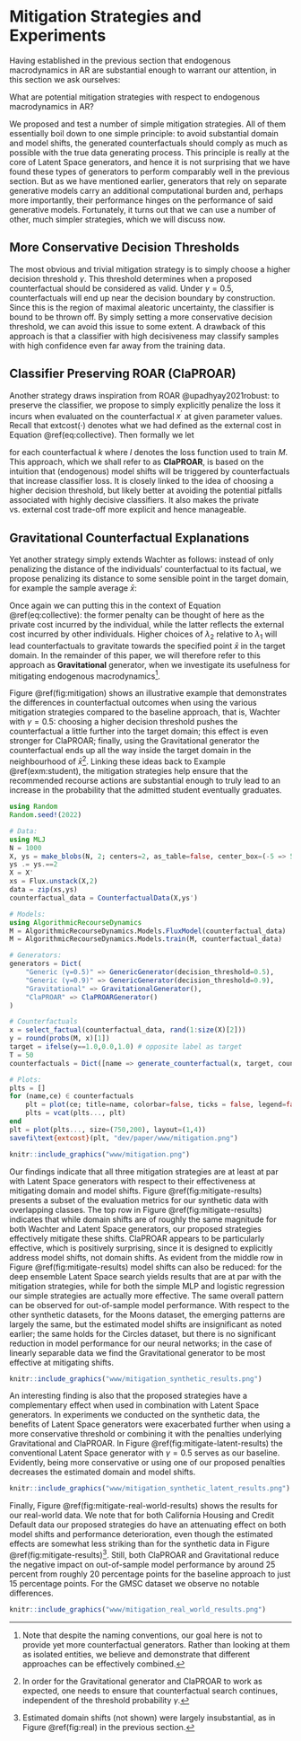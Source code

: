 # Mitigation Strategies and Experiments {#mitigate}

Having established in the previous section that endogenous macrodynamics in AR are substantial enough to warrant our attention, in this section we ask ourselves:

::: {.proposition #mitigate name="Mitigation Strategies"}
What are potential mitigation strategies with respect to endogenous macrodynamics in AR?
:::

We proposed and test a number of simple mitigation strategies. All of them essentially boil down to one simple principle: to avoid substantial domain and model shifts, the generated counterfactuals should comply as much as possible with the true data generating process. This principle is really at the core of Latent Space generators, and hence it is not surprising that we have found these types of generators to perform comparably well in the previous section. But as we have mentioned earlier, generators that rely on separate generative models carry an additional computational burden and, perhaps more importantly, their performance hinges on the performance of said generative models. Fortunately, it turns out that we can use a number of other, much simpler strategies, which we will discuss now. 

## More Conservative Decision Thresholds

The most obvious and trivial mitigation strategy is to simply choose a higher decision threshold $\gamma$. This threshold determines when a proposed counterfactual should be considered as valid. Under $\gamma=0.5$, counterfactuals will end up near the decision boundary by construction. Since this is the region of maximal aleatoric uncertainty, the classifier is bound to be thrown off. By simply setting a more conservative decision threshold, we can avoid this issue to some extent. A drawback of this approach is that a classifier with high decisiveness may classify samples with high confidence even far away from the training data. 

## Classifier Preserving ROAR (ClaPROAR)

Another strategy draws inspiration from ROAR @upadhyay2021robust: to preserve the classifier, we propose to simply explicitly penalize the loss it incurs when evaluated on the counterfactual $x^\prime$ at given parameter values. Recall that $\text{extcost}(\cdot)$ denotes what we had defined as the external cost in Equation \@ref(eq:collective). Then formally we let

\begin{equation}
\begin{aligned}
\text{extcost}(f(\mathbf{s}^\prime)) = l(M(f(\mathbf{s}^\prime)),y^\prime) (\#eq:clap)
\end{aligned}
\end{equation} 

for each counterfactual $k$ where $l$ denotes the loss function used to train $M$. This approach, which we shall refer to as **ClaPROAR**, is based on the intuition that (endogenous) model shifts will be triggered by counterfactuals that increase classifier loss. It is closely linked to the idea of choosing a higher decision threshold, but likely better at avoiding the potential pitfalls associated with highly decisive classifiers. It also makes the private vs. external cost trade-off more explicit and hence manageable.

## Gravitational Counterfactual Explanations 

Yet another strategy simply extends Wachter as follows: instead of only penalizing the distance of the individuals' counterfactual to its factual, we propose penalizing its distance to some sensible point in the target domain, for example the sample average $\bar{x}$:

\begin{equation}
\begin{aligned}
\text{extcost}(f(\mathbf{s}^\prime)) = \text{dist}(f(\mathbf{s}^\prime),\bar{x})  (\#eq:grav)
\end{aligned}
\end{equation}

Once again we can putting this in the context of Equation \@ref(eq:collective): the former penalty can be thought of here as the private cost incurred by the individual, while the latter reflects the external cost incurred by other individuals. Higher choices of $\lambda_2$ relative to $\lambda_1$ will lead counterfactuals to gravitate towards the specified point $\bar{x}$ in the target domain. In the remainder of this paper, we will therefore refer to this approach as **Gravitational** generator, when we investigate its usefulness for mitigating endogenous macrodynamics^[Note that despite the naming conventions, our goal here is not to provide yet more counterfactual generators. Rather than looking at them as isolated entities, we believe and demonstrate that different approaches can be effectively combined.]. 

Figure \@ref(fig:mitigation) shows an illustrative example that demonstrates the differences in counterfactual outcomes when using the various mitigation strategies compared to the baseline approach, that is, Wachter with $\gamma=0.5$: choosing a higher decision threshold pushes the counterfactual a little further into the target domain; this effect is even stronger for ClaPROAR; finally, using the Gravitational generator the counterfactual ends up all the way inside the target domain in the neighbourhood of $\bar{x}$^[In order for the Gravitational generator and ClaPROAR to work as expected, one needs to ensure that counterfactual search continues, independent of the threshold probability $\gamma$.]. Linking these ideas back to Example \@ref(exm:student), the mitigation strategies help ensure that the recommended recourse actions are substantial enough to truly lead to an increase in the probability that the admitted student eventually graduates.

```julia
using Random
Random.seed!(2022)

# Data:
using MLJ
N = 1000
X, ys = make_blobs(N, 2; centers=2, as_table=false, center_box=(-5 => 5), cluster_std=0.5)
ys .= ys.==2
X = X'
xs = Flux.unstack(X,2)
data = zip(xs,ys)
counterfactual_data = CounterfactualData(X,ys')

# Models:
using AlgorithmicRecourseDynamics
M = AlgorithmicRecourseDynamics.Models.FluxModel(counterfactual_data)
M = AlgorithmicRecourseDynamics.Models.train(M, counterfactual_data)

# Generators:
generators = Dict(
    "Generic (γ=0.5)" => GenericGenerator(decision_threshold=0.5),
    "Generic (γ=0.9)" => GenericGenerator(decision_threshold=0.9),
    "Gravitational" => GravitationalGenerator(),
    "ClaPROAR" => ClaPROARGenerator()
)

# Counterfactuals
x = select_factual(counterfactual_data, rand(1:size(X)[2])) 
y = round(probs(M, x)[1])
target = ifelse(y==1.0,0.0,1.0) # opposite label as target
T = 50
counterfactuals = Dict([name => generate_counterfactual(x, target, counterfactual_data, M, gen; T=T, latent_space=false) for (name, gen) in generators])

# Plots:
plts = []
for (name,ce) ∈ counterfactuals
    plt = plot(ce; title=name, colorbar=false, ticks = false, legend=false)
    plts = vcat(plts..., plt)
end
plt = plot(plts..., size=(750,200), layout=(1,4))
savefi\text{extcost}(plt, "dev/paper/www/mitigation.png")
```


```r
knitr::include_graphics("www/mitigation.png")
```

Our findings indicate that all three mitigation strategies are at least at par with Latent Space generators with respect to their effectiveness at mitigating domain and model shifts. Figure \@ref(fig:mitigate-results) presents a subset of the evaluation metrics for our synthetic data with overlapping classes. The top row in Figure \@ref(fig:mitigate-results) indicates that while domain shifts are of roughly the same magnitude for both Wachter and Latent Space generators, our proposed strategies effectively mitigate these shifts. ClaPROAR appears to be particularly effective, which is positively surprising, since it is designed to explicitly address model shifts, not domain shifts. As evident from the middle row in Figure \@ref(fig:mitigate-results) model shifts can also be reduced: for the deep ensemble Latent Space search yields results that are at par with the mitigation strategies, while for both the simple MLP and logistic regression our simple strategies are actually more effective. The same overall pattern can be observed for out-of-sample model performance. With respect to the other synthetic datasets, for the Moons dataset, the emerging patterns are largely the same, but the estimated model shifts are insignificant as noted earlier; the same holds for the Circles dataset, but there is no significant reduction in model performance for our neural networks; in the case of linearly separable data we find the Gravitational generator to be most effective at mitigating shifts. 

```r
knitr::include_graphics("www/mitigation_synthetic_results.png")
```

An interesting finding is also that the proposed strategies have a complementary effect when used in combination with Latent Space generators. In experiments we conducted on the synthetic data, the benefits of Latent Space generators were exacerbated further when using a more conservative threshold or combining it with the penalties underlying Gravitational and ClaPROAR. In Figure \@ref(fig:mitigate-latent-results) the conventional Latent Space generator with $\gamma=0.5$ serves as our baseline. Evidently, being more conservative or using one of our proposed penalties decreases the estimated domain and model shifts.

```r
knitr::include_graphics("www/mitigation_synthetic_latent_results.png")
```

Finally, Figure \@ref(fig:mitigate-real-world-results) shows the results for our real-world data. We note that for both California Housing and Credit Default data our proposed strategies do have an attenuating effect on both model shifts and performance deterioration, even though the estimated effects are somewhat less striking than for the synthetic data in Figure \@ref(fig:mitigate-results)^[Estimated domain shifts (not shown) were largely insubstantial, as in Figure \@ref(fig:real) in the previous section.]. Still, both ClaPROAR and Gravitational reduce the negative impact on out-of-sample model performance by around 25 percent from roughly 20 percentage points for the baseline approach to just 15 percentage points. For the GMSC dataset we observe no notable differences.

```r
knitr::include_graphics("www/mitigation_real_world_results.png")
```

